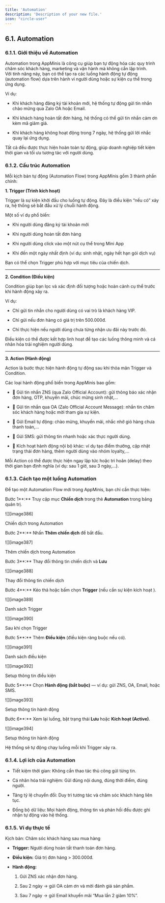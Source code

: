 ```yaml
---
title: 'Automation'
description: 'Description of your new file.'
icon: "circle-user"
---
```

## **6.1. Automation** 

### **6.1.1. Giới thiệu về Automation**

Automation trong AppMinis là công cụ giúp bạn tự động hóa các quy trình chăm sóc khách hàng, marketing và vận hành mà không cần lập trình.  
 Với tính năng này, bạn có thể tạo ra các luồng hành động tự động (automation flow) dựa trên hành vi người dùng hoặc sự kiện cụ thể trong ứng dụng.

Ví dụ:

* Khi khách hàng đăng ký tài khoản mới, hệ thống tự động gửi tin nhắn chào mừng qua Zalo OA hoặc Email.

* Khi khách hàng hoàn tất đơn hàng, hệ thống có thể gửi tin nhắn cảm ơn kèm mã giảm giá.

* Khi khách hàng không hoạt động trong 7 ngày, hệ thống gửi lời nhắc quay lại ứng dụng.

Tất cả đều được thực hiện hoàn toàn tự động, giúp doanh nghiệp tiết kiệm thời gian và tối ưu tương tác với người dùng.

### **6.1.2. Cấu trúc Automation**

Mỗi kịch bản tự động (Automation Flow) trong AppMinis gồm 3 thành phần chính:

**1\. Trigger (Trình kích hoạt)**

Trigger là sự kiện khởi đầu cho luồng tự động. Đây là điều kiện “nếu có” xảy ra, hệ thống sẽ bắt đầu xử lý chuỗi hành động.

Một số ví dụ phổ biến:

* Khi người dùng đăng ký tài khoản mới

* Khi người dùng hoàn tất đơn hàng

* Khi người dùng click vào một nút cụ thể trong Mini App

* Khi đến một ngày nhất định (ví dụ: sinh nhật, ngày hết hạn gói dịch vụ)

Bạn có thể chọn Trigger phù hợp với mục tiêu của chiến dịch.

---

**2\. Condition (Điều kiện)**

Condition giúp bạn lọc và xác định đối tượng hoặc hoàn cảnh cụ thể trước khi hành động xảy ra.

Ví dụ:

* Chỉ gửi tin nhắn cho người dùng có vai trò là khách hàng VIP.

* Chỉ gửi nếu đơn hàng có giá trị trên 500.000đ.

* Chỉ thực hiện nếu người dùng chưa từng nhận ưu đãi này trước đó.

Điều kiện có thể được kết hợp linh hoạt để tạo các luồng thông minh và cá nhân hóa trải nghiệm người dùng.

---

**3\. Action (Hành động)**

Action là bước thực hiện hành động tự động sau khi thỏa mãn Trigger và Condition.

Các loại hành động phổ biến trong AppMinis bao gồm:

* 📩 Gửi tin nhắn ZNS (qua Zalo Official Account): gửi thông báo xác nhận đơn hàng, OTP, khuyến mãi, chúc mừng sinh nhật,...

* 💬 Gửi tin nhắn qua OA (Zalo Official Account Message): nhắn tin chăm sóc khách hàng hoặc mời tham gia sự kiện.

* 📧 Gửi Email tự động: chào mừng, khuyến mãi, nhắc nhở giỏ hàng chưa thanh toán,...

* 📱 Gửi SMS: gửi thông tin nhanh hoặc xác thực người dùng.

* 🔄 Kích hoạt hành động nội bộ khác: ví dụ tạo điểm thưởng, cập nhật trạng thái đơn hàng, thêm người dùng vào nhóm loyalty,...

Mỗi Action có thể được thực hiện ngay lập tức hoặc trì hoãn (delay) theo thời gian bạn định nghĩa (ví dụ: sau 1 giờ, sau 3 ngày,...).

### **6.1.3. Cách tạo một luồng Automation**

Để tạo một Automation Flow mới trong AppMinis, bạn chỉ cần thực hiện:

Bước 1**:** Truy cập mục **Chiến dịch** trong thẻ **Automation** trong bảng quản trị.

![][image386]

Chiến dịch trong Automation

Bước 2**:** Nhấn **Thêm chiến dịch** để bắt đầu.

![][image387]

Thêm chiến dịch trong Automation

Bước 3**:** Thay đổi thông tin chiến dịch và **Lưu**

![][image388]

Thay đổi thông tin chiến dịch 

Bước 4**:** Kéo thả hoặc bấm chọn **Trigger** (nếu cần sự kiện kích hoạt ).

![][image389]

Danh sách Trigger

![][image390]

Sau khi chọn Trigger

Bước 5**:** Thêm **Điều kiện** (điều kiện ràng buộc nếu có).

![][image391]    

Danh sách điều kiện

![][image392]

Setup thông tin điều kiện

Bước 5**:** Chọn **Hành động (bắt buộc)** — ví dụ: gửi ZNS, OA, Email, hoặc SMS.

![][image393]

Setup thông tin hành động

Bước 6**:** Xem lại luồng, bật trạng thái **Lưu** hoặc **Kích hoạt (Active)**.

![][image394]

Setup thông tin hành động

Hệ thống sẽ tự động chạy luồng mỗi khi Trigger xảy ra.

### **6.1.4. Lợi ích của Automation**

* Tiết kiệm thời gian: Không cần thao tác thủ công gửi từng tin.

* Cá nhân hóa trải nghiệm: Gửi đúng nội dung, đúng thời điểm, đúng người.

* Tăng tỷ lệ chuyển đổi: Duy trì tương tác và chăm sóc khách hàng liên tục.

* Đồng bộ dữ liệu: Mọi hành động, thông tin và phản hồi đều được ghi nhận tự động vào hệ thống.


### **6.1.5. Ví dụ thực tế**

Kịch bản: Chăm sóc khách hàng sau mua hàng

* **Trigger:** Người dùng hoàn tất thanh toán đơn hàng.

* **Điều kiện:** Giá trị đơn hàng \> 300.000đ.

* **Hành động:**

  1. Gửi ZNS xác nhận đơn hàng.

  2. Sau 2 ngày → gửi OA cảm ơn và mời đánh giá sản phẩm.

  3. Sau 7 ngày → gửi Email khuyến mãi “Mua lần 2 giảm 10%”.


